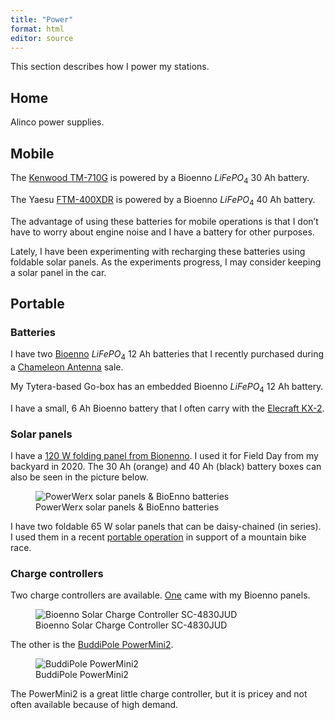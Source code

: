 ```yaml
---
title: "Power"
format: html
editor: source
---
```


This section describes how I power my stations.

## Home

Alinco power supplies.

## Mobile

The [Kenwood TM-710G](rigs.qmd#kenwood-tm-710g) is powered by a Bioenno $LiFePO_4$ 30 Ah battery.

The Yaesu [FTM-400XDR ](rigs.qmd#yaesu-ftm-400xdr) is powered by a Bioenno $LiFePO_4$ 40 Ah battery.

The advantage of using these batteries for mobile operations is that I don't have to worry about engine noise and I have a battery for other purposes.

Lately, I have been experimenting with recharging these batteries using foldable solar panels. As the experiments progress, I may consider keeping a solar panel in the car.

## Portable

### Batteries

I have two [Bioenno](https://www.bioennopower.com) $LiFePO_4$ 12 Ah batteries that I recently purchased during a [Chameleon Antenna](https://chameleonantenna.com) sale.

My Tytera-based Go-box has an embedded Bioenno $LiFePO_4$ 12 Ah battery.

I have a small, 6 Ah Bioenno battery that I often carry with the [Elecraft KX-2](rigs.qmd#elecraft-kx2).

### Solar panels

I have a [120 W folding panel from Bionenno](https://www.bioennopower.com/collections/solar-panels/products/120-watt-foldable-solar-panel-for-charging-power-packs-bsp-120). 
I used it for Field Day from my backyard in 2020. The 30 Ah (orange) and 40 Ah (black) battery boxes can also be seen in the picture below.

![PowerWerx solar panels & BioEnno batteries](img/powerwerx-solar-panels.jpeg)

I have two foldable 65 W solar panels that can be daisy-chained (in series). I used them in a recent [portable operation](img/transylvania-epic-2023.jpeg) in support of a mountain bike race.

### Charge controllers

Two charge controllers are available. [One](https://www.bioennopower.com/collections/solar-controllers/products/12v-24v-36v-48v-30a-solar-charge-controller-for-lifepo4-sc-4830jud) came with my Bioenno panels.

![Bioenno Solar Charge Controller SC-4830JUD](https://cdn.shopify.com/s/files/1/0219/0154/products/4830jud_1024x1024.jpg?v=1529449212)

The other is the [BuddiPole PowerMini2](https://www.buddipole.com/powermini.html).

![BuddiPole PowerMini2](https://s.turbifycdn.com/aah/buddipole/powermini-60.gif)

The PowerMini2 is a great little charge controller, but it is pricey and not often available because of high demand. 
